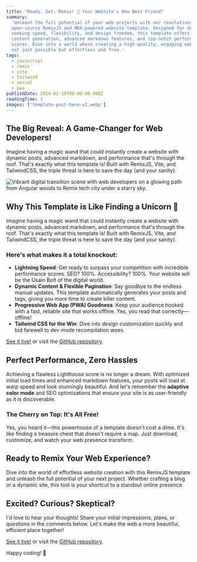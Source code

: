 ```yaml
---
title: "Ready, Set, Remix! 🎉 Your Website's New Best Friend"
summary:
  'Unleash the full potential of your web projects with our revolutionary,
  open-source RemixJS and MDX-powered website template. Designed for developers
  seeking speed, flexibility, and design freedom, this template offers dynamic
  content generation, advanced markdown features, and top-notch performance
  scores. Dive into a world where creating a high-quality, engaging website is
  not just possible but effortless and free.'
tags:
  - javascript
  - remix
  - vite
  - tailwind
  - vercel
  - pwa
publishDate: 2024-02-30T00:00:00.000Z
readingTime: 3
images: ['template-post-hero-v2.webp']
---
```


## The Big Reveal: A Game-Changer for Web Developers!

Imagine having a magic wand that could instantly create a website with dynamic
posts, advanced markdown, and performance that's through the roof. That's
exactly what this template is! Built with RemixJS, Vite, and TailwindCSS, the
triple threat is here to save the day (and your sanity).

![Vibrant digital transition scene with web developers on a glowing path from Angular woods to Remix tech city under a starry sky.](template-post-hero-v2.webp)

## Why This Template is Like Finding a Unicorn 🦄

Imagine having a magic wand that could instantly create a website with dynamic
posts, advanced markdown, and performance that's through the roof. That's
exactly what this template is! Built with RemixJS, Vite, and TailwindCSS, the
triple threat is here to save the day (and your sanity).

### Here's what makes it a total knockout:

- **Lightning Speed**: Get ready to surpass your competition with incredible
  performance scores. SEO? 100%. Accessibility? 100%. Your website will be the
  Usain Bolt of the digital world.
- **Dynamic Content & Flexible Pagination**: Say goodbye to the endless manual
  updates. This template automatically generates your posts and tags, giving you
  more time to create killer content.
- **Progressive Web App (PWA) Goodness**: Keep your audience hooked with a fast,
  reliable site that works offline. Yes, you read that correctly—offline!
- **Tailwind CSS for the Win**: Dive into design customization quickly and bid
  farewell to dev mode recompilation woes.

[See it live!](https://remix-vite-markdown-pwa.vercel.app/) or visit the
[GitHub repository](https://github.com/benjamincharity/remix-vite-markdown-pwa).

## Perfect Performance, Zero Hassles

Achieving a flawless Lighthouse score is no longer a dream. With optimized
initial load times and enhanced markdown features, your posts will load at warp
speed and look stunningly beautiful. And let's remember the **adaptive color
mode** and SEO optimizations that ensure your site is as user-friendly as it is
discoverable.

### The Cherry on Top: It's All Free!

Yes, you heard it—this powerhouse of a template doesn't cost a dime. It's like
finding a treasure chest that doesn't require a map. Just download, customize,
and watch your web presence transform.

## Ready to Remix Your Web Experience?

Dive into the world of effortless website creation with this RemixJS template
and unleash the full potential of your next project. Whether crafting a blog or
a dynamic site, this tool is your shortcut to a standout online presence.

## Excited? Curious? Skeptical?

I'd love to hear your thoughts! Share your initial impressions, plans, or
questions in the comments below. Let's make the web a more beautiful, efficient
place together!

[See it live!](https://remix-vite-markdown-pwa.vercel.app/) or visit the
[GitHub repository](https://github.com/benjamincharity/remix-vite-markdown-pwa).

Happy coding! 🚀
